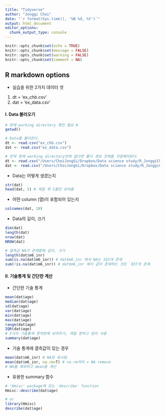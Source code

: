 ```yaml
---
title: "Tidyverse"
author: "Jonggi Choi"
date: "`r format(Sys.time(), '%B %d, %Y')`"
output: html_document
editor_options: 
  chunk_output_type: console
---
```


```r
knitr::opts_chunk$set(echo = TRUE)
knitr::opts_chunk$set(message = FALSE)
knitr::opts_chunk$set(warning = FALSE)
knitr::opts_chunk$set(comment = NA)
```

## R markdown options

* 실습을 위한 2가지 데이터 셋
1. dt = 'ex_chb.csv'
1. dat = 'ex_data.csv'

#### I. Data 불러오기
```r
# 현재 working directory 확인 필요 #
getwd()
```

```r
# Data를 불러온다.
dt <- read.csv("ex_chb.csv")
dat <- read.csv("ex_data.csv")
```

```r
# 만약 현재 working directory안에 없다면 폴더 경로 전체를 지정해야된다.
dt <- read.csv("/Users/ChoiJongGi/Dropbox/Data science study/R_JonggiChoi/ex_chb.csv")
dat <- read.csv("/Users/ChoiJongGi/Dropbox/Data science study/R_JonggiChoi/ex_data.csv")
```

* Data는 어떻게 생겼는지
```r
str(dat)
head(dat, 5) # 제일 위 5줄만 보여줌
```

* 어떤 column (열)이 포함되어 있는지
```r
colnames(dat, 10)
```
* Data의 길이, 크기
```r
dim(dat)
length(dat)
nrow(dat)
NROW(dat)

# 결측값 NA가 존재할때 길이, 크기
length(dat$m6_inr)
sum(is.na(dat$m6_inr)) # dat$m6_inr 에서 NA는 163개 존재
sum(!is.na(dat$m6_inr)) # dat$m6_inr 에서 값이 존재하는 것은  837개 존재
```

#### II. 기술통계 및 간단한 계산
* 간단한 기술 통계
```r
mean(dat$age)
median(dat$age)
sd(dat$age)
var(dat$age)
min(dat$age)
max(dat$age)
range(dat$age)
IQR(dat$age)
# 5가지 기술통계 한꺼번에 보여주기, 제일 편하고 많이 사용
summary(dat$age)
```

* 기술 통계에 결측값이 있는 경우
```r
mean(dat$m6_inr) # NA로 표시됨
mean(dat$m6_inr, na.rm=T) # na.rm의미 = NA remove
# NA를 제외하고 mean을 계산
```


* 유용한 summary 함수
```r
# 'Hmisc' package에 있는 'describe' function
Hmisc::describe(dat$age)

# or
library(Hmisc)
describe(dat$age)
```







